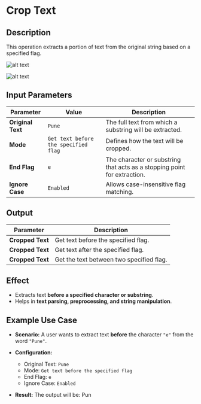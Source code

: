 # **Crop Text**

## **Description**

This operation extracts a portion of text from the original string based on a specified flag.

![alt text](../assets/text-action/crop-text.png)

![alt text](../assets/text-action/crop-text-output.png)

## **Input Parameters**

| Parameter        | Value        | Description |
|-----------------|-------------|-------------|
| **Original Text** | `Pune`      | The full text from which a substring will be extracted. |
| **Mode**        | `Get text before the specified flag` | Defines how the text will be cropped. |
| **End Flag**    | `e`          | The character or substring that acts as a stopping point for extraction. |
| **Ignore Case** | `Enabled`    | Allows case-insensitive flag matching. |

## **Output**

| Parameter   | Description |
|------------|-------------|
| **Cropped Text** | Get text before the specified flag. |
| **Cropped Text** | Get text after the specified flag. |
| **Cropped Text** | Get the text between two specified flag. |

## **Effect**

- Extracts text **before a specified character or substring**.
- Helps in **text parsing, preprocessing, and string manipulation**.

## **Example Use Case**

- **Scenario:** A user wants to extract text **before** the character `"e"` from the word `"Pune"`.

- **Configuration:**
  - Original Text: `Pune`
  - Mode: `Get text before the specified flag`
  - End Flag: `e`
  - Ignore Case: `Enabled`
- **Result:** The output will be: Pun